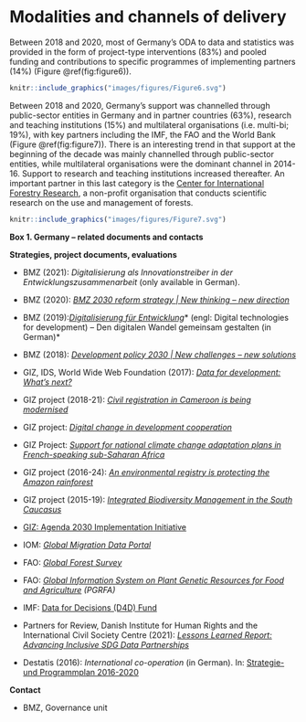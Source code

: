# Modalities and channels of delivery {-}

Between 2018 and 2020, most of Germany’s ODA to data and statistics was provided in the form of project-type interventions (83%) and pooled funding and contributions to specific programmes of implementing partners (14%) (Figure \@ref(fig:figure6)). 

``` r
knitr::include_graphics("images/figures/Figure6.svg")
```



Between 2018 and 2020, Germany's support was channelled through public-sector entities in Germany and in partner countries (63%), research and teaching institutions (15%) and multilateral organisations (i.e. multi-bi; 19%), with key partners including the IMF, the FAO and the World Bank (Figure \@ref(fig:figure7)). There is an interesting trend in that support at the beginning of the decade was mainly channelled through public-sector entities, while multilateral organisations were the dominant channel in 2014-16. Support to research and teaching institutions increased thereafter. An important partner in this last category is the [Center for International Forestry Research](https://www.cifor.org/), a non-profit organisation that conducts scientific research on the use and management of forests.

``` r
knitr::include_graphics("images/figures/Figure7.svg")
```

:::: {.box data-latex=""}
::: {.center data-latex=""}
**Box 1. Germany – related documents and contacts**
:::

**Strategies, project documents, evaluations**

- BMZ (2021): *Digitalisierung als Innovationstreiber in der Entwicklungszusammenarbeit* (only available in German).

- BMZ (2020): [*BMZ 2030 reform strategy | New thinking -- new direction*](https://www.bmz.de/resource/blob/29026/a73123a6094263264e921881d6b76f90/Materialie520_BMZ%202030%20reform%20strategy)

- BMZ (2019):[*Digitalisierung für Entwicklung*](https://www.bmz.de/de/mediathek/publikationen/reihen/infobroschueren_flyer/infobroschueren/sMaterialie405_digitalisierung.pdf)* (engl: Digital technologies for development) -- Den digitalen Wandel gemeinsam gestalten (in German)*

- BMZ (2018): [*Development policy 2030 | New challenges -- new solutions*](https://www.bmz.de/en/news/publications/publikationen-reihen/strategiepapier452-10-2018-23770)

- GIZ, IDS, World Wide Web Foundation (2017): [*Data for development: What's next?*](http://webfoundation.org/docs/2018/01/Final_Data-for-development_Whats-next_Studie_EN.pdf)

- GIZ project (2018-21): [*Civil registration in Cameroon is being modernised*](https://www.giz.de/en/worldwide/87334.html)

- GIZ project: [*Digital change in development cooperation*](https://www.giz.de/en/worldwide/77334.html)

- GIZ Project: [*Support for national climate change adaptation plans in French-speaking sub-Saharan Africa*](https://www.giz.de/en/worldwide/61303.html)

- GIZ project (2016-24): [*An environmental registry is protecting the Amazon rainforest*](https://www.giz.de/en/worldwide/34060.html)

- GIZ project (2015-19): [*Integrated Biodiversity Management in the South Caucasus*](https://www.giz.de/en/worldwide/20319.html)

- [GIZ: Agenda 2030 Implementation Initiative](https://agenda2030giz-guide.de/files/giz/Dokumente/Factsheets%20Agenda%202030%20ENG/Factsheet06_2019%20Implementation%20Initiative_EN_Web.pdf#:~:text=With%20the%202030%20Implementation%20Initiative%2C%20which%20is%20realised,of%20the%202030%20Agenda%20at%20an%20early%20stage.)

- IOM: [*Global Migration Data Portal*](https://migrationdataportal.org/)

- FAO: [*Global Forest Survey*](http://www.fao.org/in-action/global-forest-survey/en/)

- FAO: [*Global Information System on Plant Genetic Resources for Food and Agriculture*](http://www.fao.org/plant-treaty/areas-of-work/global-information-system/en/) *(PGRFA)*

- IMF: [Data for Decisions (D4D) Fund](https://www.imf.org/en/Capacity-Development/D4D/d4d-fund)

- Partners for Review, Danish Institute for Human Rights and the International Civil Society Centre (2021): [*Lessons Learned Report: Advancing Inclusive SDG Data Partnerships*](https://www.partners-for-review.de/wp-content/uploads/2021/07/Inclusive-SDG-Data-Partnerships-Lessons-Learned-Report.pdf)

- Destatis (2016): *International co-operation* (in German). In: [Strategie- und Programmplan 2016-2020](https://www.statistischebibliothek.de/mir/servlets/MCRFileNodeServlet/DEHeft_derivate_00022292/StrategieProgrammplan2016_2020de.pdf;jsessionid=163E443EE5D34C450D456FC411F59AC2)

**Contact**

- BMZ, Governance unit
::::
